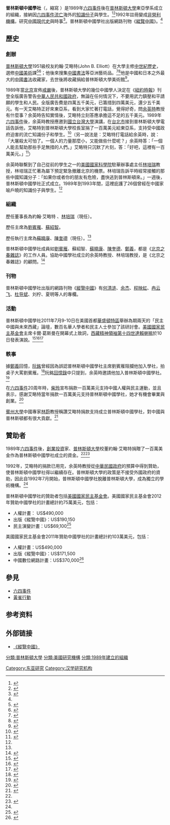 '''普林斯頓中國學社'''（{{lang-en|Princeton China Initiative}}，縮寫 {{lang|en|PCI}}）是1989年[[六四事件|六四事件]]後在[[普林斯頓大學|普林斯頓大學]]東亞學系成立的組織，接納因[[六四事件|六四事件]][[流亡|流亡]]海外的[[知識份子|知識份子]]與學生。<ref name="Mahoney2003">{{cite book| author=J. Michael Mahoney| title=''Schizophrenia: The Bearded Lady Disease''| volume=1| url=http://books.google.com/books?id=UCJbAAAAYAAJ&pg=PT319| date=1 November 2003| publisher={{link-en|普林斯頓校友周刊|Princeton Alumni Weekly}}| page=319| id=PRNC:32101059367712| access-date=2013-12-03| archive-date=2014-01-03| archive-url=https://web.archive.org/web/20140103174309/http://books.google.com/books?id=UCJbAAAAYAAJ&pg=PT319| dead-url=no}}{{en}}</ref><ref name="paw">{{cite web | url=http://www.princeton.edu/paw/archive_new/PAW04-05/08-0209/perspective.html | date=February 9, 2005 | title=''Perspective: Turned back at China's door - Why Princeton should speak out against a blacklist of scholars'' | author=[[林培瑞|林培瑞]] | publisher={{link-en|普林斯頓校友周刊|Princeton Alumni Weekly}} | access-date=2013-12-03 | archive-url=https://web.archive.org/web/20131206030505/http://www.princeton.edu/paw/archive_new/PAW04-05/08-0209/perspective.html | archive-date=2013-12-06 | dead-url=no }}{{en}}</ref>1992年註冊變成[[非營利機構|非營利機構]]，研究[[中國現代史|中國現代史]]與時事<ref name="about">{{cite web | url=http://www.chinainperspective.com/AboutUs.htm | title=关于我们 About us | publisher=普林斯頓中國學社 | access-date=2013-12-03 | archive-url=https://web.archive.org/web/20131206022627/http://www.chinainperspective.com/AboutUs.htm | archive-date=2013-12-06 | dead-url=no }}</ref>。普林斯頓中國學社出版網路刊物《[[縱覽中國|縱覽中國]]》。<ref name="about"/>

==歷史==
===創辦===
[[普林斯頓大學|普林斯頓大學]]1951級校友約翰·艾略特(John B. Elliott）在大學主修[[中世紀|中世紀]][[歷史|歷史]]，選修[[中國美術|中國美術]]課<ref>{{cite news | url=http://www.nytimes.com/1997/08/09/arts/john-b-elliott-69-art-collector.html | title=John B. Elliott, 69, Art Collector | author=Holland Cotter | date=1997-08-09 | publisher=[[紐約時報|紐約時報]] | access-date=2013-12-04 | archive-url=https://web.archive.org/web/20140304184949/http://www.nytimes.com/1997/08/09/arts/john-b-elliott-69-art-collector.html | archive-date=2014-03-04 | dead-url=no }}{{en}}</ref><ref>{{cite web | url=https://paw.princeton.edu/memorials/48/93/index.xml | title=John Brailsford Elliott '51 | date=1998-01-28 | publisher={{link-en|普林斯頓校友周刊|Princeton Alumni Weekly}} | deadurl=yes | archiveurl=https://web.archive.org/web/20140202175807/https://paw.princeton.edu/memorials/48/93/index.xml | archivedate=2014-02-02 }}{{en}}</ref>；他後來搜集[[中國書法|中國書法]]等亞洲藝術品。<ref>{{cite web | url=http://artmuseum.princeton.edu/story/support-princeton-university-art-museum | title=Support the Princeton University Art Museum | publisher=普林斯頓大學美術館 | access-date=2013-12-03 | archive-url=https://web.archive.org/web/20131206030511/http://artmuseum.princeton.edu/story/support-princeton-university-art-museum | archive-date=2013-12-06 | dead-url=no }}</ref><ref>{{cite web | url=https://artmuseum.princeton.edu/story/art-calligraphy | title=The Art of Calligraphy | publisher=普林斯頓大學美術館 | access-date=2019-02-07 | archive-url=https://web.archive.org/web/20171109034128/http://artmuseum.princeton.edu/story/art-calligraphy | archive-date=2017-11-09 | dead-url=no }}</ref>他是中國和日本之外最大的[[中國書法|中國書法]]收藏家，去世後將收藏捐給普林斯頓大學美術館<ref name="HarristFong1999">{{cite book|author1=Robert E. Harrist|author2=Wen Fong|title=''The embodied image: Chinese calligraphy from the John B. Elliott Collection''| url=http://books.google.com/books?id=5kVIAQAAIAAJ| year=1999年|publisher=Art Museum, Princeton University in association with Harry N. Abrams|isbn=978-0-8109-6377-1|page=xi}}{{en}}</ref>。

1989年當[[北京|北京]]宣佈[[戒嚴|戒嚴]]後，普林斯頓大學的幾位中國學人決定在《[[紐約時報|紐約時報]]》刊登全版廣告警告[[中華人民共和國政府|中華人民共和國政府]]，無論在任何情況下，不要用武力鎮壓和平請願的學生和人民。全版廣告費是四萬五千美元，已籌措到四萬美元，還少五千美元。有一天艾略特正好來東亞系，看到大家忙著打電話，覺得好奇，問[[余英時|余英時]]教授有什麼事？余英時告知實情後，艾略特立刻答應承擔這不足的五千美元。1989年[[六四事件|六四事件]]後，余英時教授應邀到[[國立台灣大學|國立台灣大學]]演講，在[[台北市|台北市]]接到普林斯頓大學電話告訴他，艾略特到普林斯頓大學校長室捐了一百萬美元給東亞系，支持受中國政府迫害的流亡知識份子和學生。<ref name="余英時2004">{{cite book|author=余英時|title=《歷史人物與文化危機》|chapter=記艾理略與中國學社的緣起|url=http://books.google.com/books?id=UBV2AAAAIAAJ|pages=35-37|year=2004|publisher=[[三民書局|三民書局]]|isbn=978-957-14-4130-6|access-date=2013-12-03|archive-date=2014-01-03|archive-url=https://web.archive.org/web/20140103174343/http://books.google.com/books?id=UBV2AAAAIAAJ|dead-url=no}}</ref>（另一說法是：艾略特打電話給余英時，說：「大屠殺太可怕了。一個人的力量那麼小，又能做些什麼呢？」余英時答：「一個人能去幫助那些手足無措的人們。」艾略特只沉默了片刻，答：「好吧，這裡有一百萬美元。」<ref name="足跡">{{cite magazine | url=http://tracesliterature.com/essays/56 | |archiveurl=https://web.archive.org/web/20141014201427/http://tracesliterature.com/essays/56| archivedate=2013-12-06|deadurl=yes|title=《【紀實】一九八九的一百萬》 | author=沈誕琦 | magazine=足跡雜誌 | issue=創刊號 | date=2010年}}</ref>）

余英時聯繫到了自己從前的學生之一的[[美國國家科學院|美國國家科學院]]駐華辦事處主任[[林培瑞|林培瑞]]教授，林培瑞正忙著為屬下預定緊急撤離北京的機票。林培瑞告訴平時經常接觸的那些中國知識分子：「如果你或者你的朋友有危險，盡快逃到普林斯頓來。」一週後，普林斯頓中國學社正式成立。1989年到1993年間，這裡庇護了26個曾經在中國家喻戶曉的知識份子與學生。<ref name="足跡"/>

===組織===
歷任董事長為約翰·艾略特 、[[林培瑞|林培瑞]]（現任）。

歷任主席為[[劉賓雁|劉賓雁]]、[[蘇紹智|蘇紹智]]。

歷任執行主席為[[蘇曉康|蘇曉康]]、[[陳奎德|陳奎德]]（現任）。<ref name="about"/>

普林斯頓中國學社成員如[[劉賓雁|劉賓雁]]、蘇紹智、[[蘇曉康|蘇曉康]]、[[陳奎德|陳奎德]]、[[鄭義_(作家)|鄭義]]，都是《[[北京之春雜誌|北京之春雜誌]]》的工作人員。協助中國學社成立的余英時教授、林培瑞教授，是《北京之春雜誌》的顧問。<ref>{{cite web | url=http://beijingspring.com/bj2/jj.htm | title=《北京之春》 | date=2010年11月 | publisher=北京之春雜誌 | access-date=2013-12-03 | archive-url=https://web.archive.org/web/20150121084849/http://beijingspring.com/bj2/jj.htm | archive-date=2015-01-21 | dead-url=no }}</ref>

===刊物===
普林斯頓中國學社出版的網路刊物《[[縱覽中國|縱覽中國]]》有[[何清涟|何清涟]]、[[余杰|余杰]]、[[程映虹|程映虹]]、[[冉云飞|冉云飞]]、[[杜导斌|杜导斌]]、刘柠、夏明等人的專欄。

===活動===
普林斯頓中國學社2011年7月9-10日在美國首都[[華盛頓哥倫比亞特區|華盛頓特區]]舉辦為期兩天的「民主中國與未來西藏」論壇，數百名華人學者和民主人士參加了該研討會。[[美國國家民主基金會|美國國家民主基金會]]主席卡爾·葛斯曼在開幕式上致詞，[[西藏|西藏]][[精神領袖|精神領袖]][[第十四世達賴喇嘛|第十四世達賴喇嘛]]於10日發表演說。<ref>{{cite news | url=http://www.rfa.org/mandarin/yataibaodao/yl-07112011165528.html | title=《美普林斯頓中國學社舉辦「民主中國與未來西藏」論壇（圖，視頻）》 | date=2011-07-11 | publisher=自由亞洲電台 | author=記者林坪 | access-date=2013-12-03 | archive-url=https://web.archive.org/web/20150509165624/http://www.rfa.org/mandarin/yataibaodao/yl-07112011165528.html | archive-date=2015-05-09 | dead-url=no }}</ref><ref>{{cite web | url=http://www.ned.org/about/board/meet-our-president/archived-presentations-and-articles/democratic-china-and-future-of-ti | title=''Democratic China and Future of Tibet: A Dialogue with His Holiness the Dalai Lama'' | date=2011-07-09 | publisher=美國國家民主基金會 | access-date=2013-12-03 | archive-url=https://web.archive.org/web/20131206161247/http://www.ned.org/about/board/meet-our-president/archived-presentations-and-articles/democratic-china-and-future-of-ti | archive-date=2013-12-06 | dead-url=no }}{{en}}</ref><ref>{{cite journal | url=http://www.chinainperspective.com/ArtShow.aspx?AID=12281 | title=《美國國家民主基金會主席卡爾·葛斯曼在《民主中國與未來西藏》研討會開幕式上的講話》 | author=卡爾·葛斯曼 | publisher=普林斯頓中國學社 | journal=縱覽中國 | date=2011-09-01 | access-date=2013-12-03 | archive-url=https://web.archive.org/web/20131206021708/http://www.chinainperspective.com/ArtShow.aspx?AID=12281 | archive-date=2013-12-06 | dead-url=no }}</ref>

===軼事===
據[[鄭義_(作家)|鄭義]]回憶，[[阮銘|阮銘]]曾經因為誤認普林斯頓中國學社主席劉賓雁阻攔他加入學社，拍桌子大罵劉賓雁。<ref>{{cite web| url=http://www.chinesepen.org/Article/hyxz/200710/Article_20071018224514.shtml| author=[[鄭義_(作家)|郑义]]| title=《石磨坊路》| deadurl=yes| archiveurl=https://web.archive.org/web/20131205161025/http://www.chinesepen.org/Article/hyxz/200710/Article_20071018224514.shtml| archivedate=2013-12-05}}</ref>阮銘[[回憶錄|回憶錄]]中只提到，余英時邀請他加入普林斯頓中國學社。<ref name="阮銘">{{cite book | title=《飄泊：尋找自由–美國篇 阮銘回憶錄》 | author=[[阮銘|阮銘]] | chapterurl=http://blog.roodo.com/aurorahope/archives/16271481.html | chapter=12 中國學社 | date=2013-10-11 | publisher=前衛出版社 | isbn=978-9578017-22-1 | access-date=2013-12-03 | archive-date=2016-09-13 | archive-url=https://web.archive.org/web/20160913122648/http://blog.roodo.com/aurorahope/archives/16271481.html | dead-url=no }}</ref>

在[[六四事件|六四事件]]20周年時，[[柴玲|柴玲]]宣布捐款一百萬美元支持中國人權與民主運動，並且表示，感謝艾略特當年捐款一百萬美元支持普林斯頓中國學社，她才有機會畢業與創業。<ref>{{cite web | url=http://www.prweb.com/releases/The-Jenzabar-Foundation/Chai-Ling/prweb2497834.htm | title=Humanitarian Effort to Support Human Rights and Peaceful Democratic China | publisher=The Jenzabar Foundation | date=June 4, 2009 | access-date=2013-12-04 | archive-url=https://web.archive.org/web/20140307214140/http://www.prweb.com/releases/The-Jenzabar-Foundation/Chai-Ling/prweb2497834.htm | archive-date=2014-03-07 | dead-url=no }}</ref>

[[賓州大學|賓州大學]]中國專家[[林蔚_(美國)|林蔚]]教授稱讚艾略特捐款支持成立普林斯頓中國學社，對中國與普林斯頓都有很大貢獻。<ref>{{cite web | url=http://www.chinaaid.org/2013/10/public-discourse-problem-of-freedom-in.html | title=Public Discourse: The Problem of Freedom in China | publisher=CHINAaid | access-date=2013-12-04 | archive-url=https://web.archive.org/web/20131231001403/http://www.chinaaid.org/2013/10/public-discourse-problem-of-freedom-in.html | archive-date=2013-12-31 | dead-url=no }}</ref>

==贊助者==
1989年[[六四事件|六四事件]]後，[[創業投資|創業投資]]家、[[普林斯頓大學|普林斯頓大學]]校董約翰·艾略特捐贈了一百萬美金作為普林斯頓中國學社成立的資金。<ref name="paw"/><ref>{{cite news | url=http://www.nytimes.com/1993/06/30/news/campus-journal-dissidents-from-china-find-haven-princeton.html | title=''Campus Journal; Dissidents From China Find Haven: Princeton'' | date=June 30, 1993 | publisher=[[紐約時報|紐約時報]] | access-date=2013-12-03 | archive-url=https://web.archive.org/web/20131220165644/http://www.nytimes.com/1993/06/30/news/campus-journal-dissidents-from-china-find-haven-princeton.html | archive-date=2013-12-20 | dead-url=no }}{{en}}</ref>

1992年，艾略特的捐款已用完，余英時教授從[[中華民國政府|中華民國政府]]的預算中得到贊助，使普林斯頓中國學社得以繼續存在。普林斯頓大學的政策是不接受外國政府的資助，因此自1992年7月開始，普林斯頓中國學社脫離普林斯頓大學，成為獨立的學術機構。<ref name="阮銘"/>

普林斯頓中國學社的贊助者包括[[美國國家民主基金會|美國國家民主基金會]]。美國國家民主基金會2012年贊助中國學社的計畫總計約75萬美元，包括：
* 人權計畫： US$490,000
* 出版《縱覽中國》：US$190,150
* 民主演變計畫：US$69,100<ref>{{cite web | url=http://www.ned.org/publications/annual-reports/2012-annual-report/asia/china | title=''2012 Annual Report: China'' | publisher=[[美國國家民主基金會|美國國家民主基金會]] | deadurl=yes | archiveurl=https://web.archive.org/web/20131101164612/http://www.ned.org/publications/annual-reports/2012-annual-report/asia/china | archivedate=2013-11-01 }}{{en}}</ref>
美國國家民主基金會2011年贊助中國學社的計畫總計約103萬美元，包括：
* 人權計畫：US$490,000
* 出版《縱覽中國》：US$171,500
* 中國數位網路計畫：US$370,000<ref>{{cite web | url=http://www.ned.org/publications/annual-reports/2011-annual-report/asia/china | title=''2011 Annual Report: China'' | publisher=[[美國國家民主基金會|美國國家民主基金會]] | deadurl=yes | archiveurl=https://web.archive.org/web/20131206163043/http://www.ned.org/publications/annual-reports/2011-annual-report/asia/china | archivedate=2013-12-06 }}{{en}}</ref>

==參見==
* [[六四事件|六四事件]]
* [[黃雀行動|黃雀行動]]

== 参考资料 ==
{{Reflist}}

== 外部链接 ==
* [http://www.chinainperspective.com/ 《縱覽中國》] {{Wayback|url=http://www.chinainperspective.com/ |date=20210307041631 }}


[[分類:普林斯頓大學|分類:普林斯頓大學]]
[[分類:美國研究機構|分類:美國研究機構]]
[[分類:1989年建立的組織|分類:1989年建立的組織]]
[[Category:东亚研究|Category:东亚研究]]
[[Category:汉学研究机构|Category:汉学研究机构]]